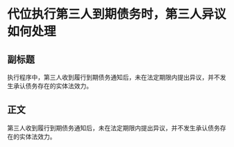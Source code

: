 # 代位执行第三人到期债务时，第三人异议如何处理
## 副标题
执行程序中，第三人收到履行到期债务通知后，未在法定期限内提出异议，并不发生承认债务存在的实体法效力。
## 正文
第三人收到履行到期债务通知后，未在法定期限内提出异议，并不发生承认债务存在的实体法效力。